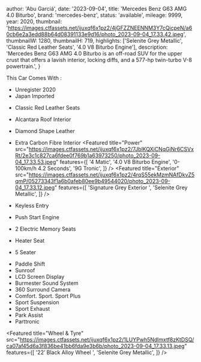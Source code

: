 
  author: 'Abu Garciá',
  date: '2023-09-04',
  title: 'Mercedes Benz G63 AMG 4.0 Biturbo',
  brand: 'mercedes-benz',
  status: 'available',
  mileage: 9999,
  year: 2020,
  thumbnail: 'https://images.ctfassets.net/ijuxqf6x1pz2/4jGFZZNEENNM3Y7cQicpeN/a60cb6e2a3edd88b64d08391133e9d16/photo_2023-09-04_17.33.42.jpeg',
  thumbnailW: 1280,
  thumbnailH: 719,
  highlights: ['Selenite Grey Metallic', 'Classic Red Leather Seats', '4.0 V8 Biturbo Engine'],
  description:
    'Mercedes Benz G63 AMG 4.0 Biturbo is an off-road SUV for the upper crust that offers a lavish interior, locking diffs, and a 577-hp twin-turbo V-8 powertrain.',
}


This Car Comes With :

- Unregister 2020
- Japan Imported

<Featured
  title="Red & Black Nappa Leather"
  src="https://images.ctfassets.net/ijuxqf6x1pz2/7IgMe3ohnazTA1Ki3UrlVs/1f6aee4751f2aa0961b47bc8dee1bc63/photo_2023-09-04_17.33.37.jpeg"
  features={[]}
/>

- Classic Red Leather Seats
- Alcantara Roof Interior 
- Diamond Shape Leather 
- Extra Carbon Fibre Interior 
<Featured
  title="Power"
  src="https://images.ctfassets.net/ijuxqf6x1pz2/7JblKQXiCNqGjNr6CSVxRt/2e3c1c827ca6fdee0f769b1a63973250/photo_2023-09-04_17.33.53.jpeg"
  features={[
    '4 Matic',
    '4.0 V8 Biturbo Engine',
    '0-100km/h 4.2 Seconds',
    '9G Tronic',
  ]}
/>
<Featured
  title="Exterior"
  src="https://images.ctfassets.net/ijuxqf6x1pz2/4rqS55ekMzmNAfDkvZ5qmP/05273343f1a6b0afeb80ee9b49544020/photo_2023-09-04_17.33.12.jpeg"
  features={[
    'Signature Grey Exterior ',
    'Selenite Grey Metallic',
  ]}
/>

- Keyless Entry 
- Push Start Engine 
- 2 Electric Memory Seats 
- Heater Seat
- 5 Seater 

<Featured
  title="Multifunction Steering Wheel"
  src="https://images.ctfassets.net/ijuxqf6x1pz2/5l0FEdNZ76iMcEjjSHKUU1/3a7db18672bee7c87087f11e66a02244/photo_2023-09-04_17.33.32.jpeg"
  features={[]}
/>

- Paddle Shift 
- Sunroof 
- LCD Screen Display 
- Burmester Sound System 
- 360 Surround Camera
- Comfort. Sport. Sport Plus 
- Sport Suspension 
- Sport Exhaust 
- Park Assist 
- Parttronic

<Featured
  title="Wheel & Tyre"
  src="https://images.ctfassets.net/ijuxqf6x1pz2/1LUYPwh5Ndlmxtf8zKtDSQ/ca07af45d6a3f836be41bb6fda9e3b6b/photo_2023-09-04_17.33.13.jpeg"
  features={[
    '22’ Black Alloy Wheel ',
    'Selenite Grey Metallic',
  ]}
/>